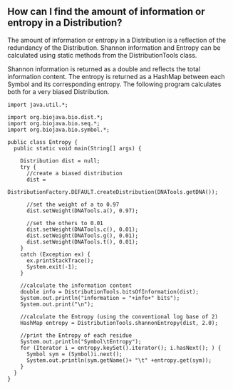 == How can I find the amount of information or entropy in a Distribution? ==

The amount of information or entropy in a Distribution is a reflection of the redundancy of the Distribution. Shannon information and Entropy can be calculated using static methods from the DistributionTools class.

Shannon information is returned as a double and reflects the total information content. The entropy is returned as a HashMap between each Symbol and its corresponding entropy. The following program calculates both for a very biased Distribution.

<pre>
import java.util.*;

import org.biojava.bio.dist.*;
import org.biojava.bio.seq.*;
import org.biojava.bio.symbol.*;

public class Entropy {
  public static void main(String[] args) {

    Distribution dist = null;
    try {
      //create a biased distribution
      dist =
          DistributionFactory.DEFAULT.createDistribution(DNATools.getDNA());

      //set the weight of a to 0.97
      dist.setWeight(DNATools.a(), 0.97);

      //set the others to 0.01
      dist.setWeight(DNATools.c(), 0.01);
      dist.setWeight(DNATools.g(), 0.01);
      dist.setWeight(DNATools.t(), 0.01);
    }
    catch (Exception ex) {
      ex.printStackTrace();
      System.exit(-1);
    }

    //calculate the information content
    double info = DistributionTools.bitsOfInformation(dist);
    System.out.println("information = "+info+" bits");
    System.out.print("\n");

    //calculate the Entropy (using the conventional log base of 2)
    HashMap entropy = DistributionTools.shannonEntropy(dist, 2.0);

    //print the Entropy of each residue
    System.out.println("Symbol\tEntropy");
    for (Iterator i = entropy.keySet().iterator(); i.hasNext(); ) {
      Symbol sym = (Symbol)i.next();
      System.out.println(sym.getName()+ "\t" +entropy.get(sym));
    }
  }
}
</pre>